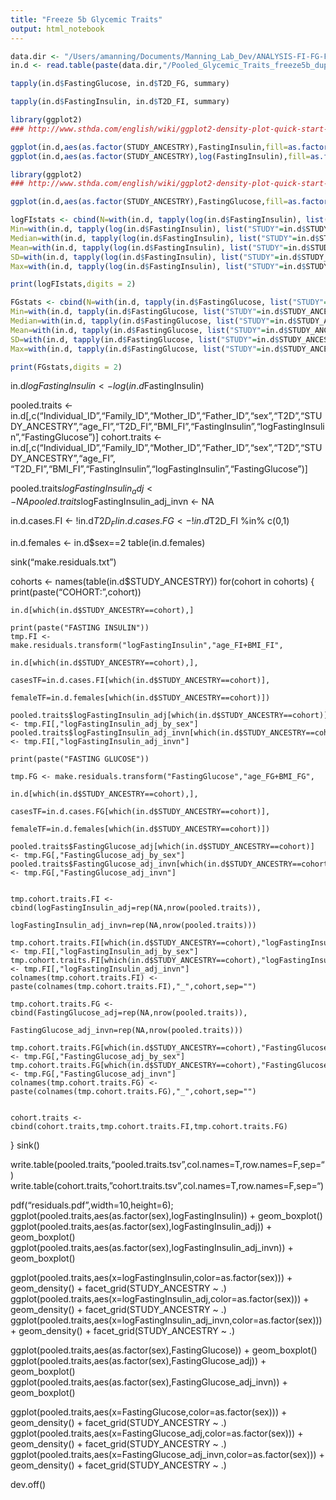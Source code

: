 ```yaml
---
title: "Freeze 5b Glycemic Traits"
output: html_notebook
---
```


```r
data.dir <- "/Users/amanning/Documents/Manning_Lab_Dev/ANALYSIS-FI-FG-Freeze5b/"
in.d <- read.table(paste(data.dir,"/Pooled_Glycemic_Traits_freeze5b_duplicates_20171224.ped",sep=""),sep="\t",header=T)
```


```r
tapply(in.d$FastingGlucose, in.d$T2D_FG, summary)

tapply(in.d$FastingInsulin, in.d$T2D_FI, summary)
```

```r
library(ggplot2)
### http://www.sthda.com/english/wiki/ggplot2-density-plot-quick-start-guide-r-software-and-data-visualization

ggplot(in.d,aes(as.factor(STUDY_ANCESTRY),FastingInsulin,fill=as.factor(sex))) + geom_boxplot()
ggplot(in.d,aes(as.factor(STUDY_ANCESTRY),log(FastingInsulin),fill=as.factor(sex))) + geom_boxplot()

```


```r
library(ggplot2)
### http://www.sthda.com/english/wiki/ggplot2-density-plot-quick-start-guide-r-software-and-data-visualization

ggplot(in.d,aes(as.factor(STUDY_ANCESTRY),FastingGlucose,fill=as.factor(sex))) + geom_boxplot()

```



```r

logFIstats <- cbind(N=with(in.d, tapply(log(in.d$FastingInsulin), list("STUDY"=in.d$STUDY_ANCESTRY), function(x){sum(!is.na(x))})),
Min=with(in.d, tapply(log(in.d$FastingInsulin), list("STUDY"=in.d$STUDY_ANCESTRY), min,na.rm=T)),
Median=with(in.d, tapply(log(in.d$FastingInsulin), list("STUDY"=in.d$STUDY_ANCESTR), median,na.rm=T)),
Mean=with(in.d, tapply(log(in.d$FastingInsulin), list("STUDY"=in.d$STUDY_ANCESTRY), mean,na.rm=T)),
SD=with(in.d, tapply(log(in.d$FastingInsulin), list("STUDY"=in.d$STUDY_ANCESTRY), sd,na.rm=T)),
Max=with(in.d, tapply(log(in.d$FastingInsulin), list("STUDY"=in.d$STUDY_ANCESTRY), max,na.rm=T)))

print(logFIstats,digits = 2)

```
```r

FGstats <- cbind(N=with(in.d, tapply(in.d$FastingGlucose, list("STUDY"=in.d$STUDY_ANCESTRY), function(x){sum(!is.na(x))})),
Min=with(in.d, tapply(in.d$FastingGlucose, list("STUDY"=in.d$STUDY_ANCESTRY), min,na.rm=T)),
Median=with(in.d, tapply(in.d$FastingGlucose, list("STUDY"=in.d$STUDY_ANCESTR), median,na.rm=T)),
Mean=with(in.d, tapply(in.d$FastingGlucose, list("STUDY"=in.d$STUDY_ANCESTRY), mean,na.rm=T)),
SD=with(in.d, tapply(in.d$FastingGlucose, list("STUDY"=in.d$STUDY_ANCESTRY), sd,na.rm=T)),
Max=with(in.d, tapply(in.d$FastingGlucose, list("STUDY"=in.d$STUDY_ANCESTRY), max,na.rm=T)))

print(FGstats,digits = 2)

```



in.d$logFastingInsulin <- log(in.d$FastingInsulin)


pooled.traits <- in.d[,c("Individual_ID","Family_ID","Mother_ID","Father_ID","sex","T2D","STUDY_ANCESTRY","age_FI","T2D_FI","BMI_FI","FastingInsulin","logFastingInsulin","FastingGlucose")]
cohort.traits <- in.d[,c("Individual_ID","Family_ID","Mother_ID","Father_ID","sex","T2D","STUDY_ANCESTRY","age_FI", "T2D_FI","BMI_FI","FastingInsulin","logFastingInsulin","FastingGlucose")]

pooled.traits$logFastingInsulin_adj <- NA
pooled.traits$logFastingInsulin_adj_invn <- NA

in.d.cases.FI <- !in.d$T2D_FI %in% c(0,1)
in.d.cases.FG <- !in.d$T2D_FI %in% c(0,1)

in.d.females <- in.d$sex==2
table(in.d.females)

sink("make.residuals.txt")

cohorts <- names(table(in.d$STUDY_ANCESTRY))
for(cohort in cohorts) {
	print(paste("COHORT:",cohort))
	
	in.d[which(in.d$STUDY_ANCESTRY==cohort),]

	print(paste("FASTING INSULIN"))
	tmp.FI <- make.residuals.transform("logFastingInsulin","age_FI+BMI_FI",
									in.d[which(in.d$STUDY_ANCESTRY==cohort),],
									casesTF=in.d.cases.FI[which(in.d$STUDY_ANCESTRY==cohort)],
									femaleTF=in.d.females[which(in.d$STUDY_ANCESTRY==cohort)])

	pooled.traits$logFastingInsulin_adj[which(in.d$STUDY_ANCESTRY==cohort)] <- tmp.FI[,"logFastingInsulin_adj_by_sex"]
	pooled.traits$logFastingInsulin_adj_invn[which(in.d$STUDY_ANCESTRY==cohort)] <- tmp.FI[,"logFastingInsulin_adj_invn"]

	print(paste("FASTING GLUCOSE"))

	tmp.FG <- make.residuals.transform("FastingGlucose","age_FG+BMI_FG",
									in.d[which(in.d$STUDY_ANCESTRY==cohort),],
									casesTF=in.d.cases.FG[which(in.d$STUDY_ANCESTRY==cohort)],
									femaleTF=in.d.females[which(in.d$STUDY_ANCESTRY==cohort)])

	pooled.traits$FastingGlucose_adj[which(in.d$STUDY_ANCESTRY==cohort)] <- tmp.FG[,"FastingGlucose_adj_by_sex"]
	pooled.traits$FastingGlucose_adj_invn[which(in.d$STUDY_ANCESTRY==cohort)] <- tmp.FG[,"FastingGlucose_adj_invn"]


	tmp.cohort.traits.FI <- cbind(logFastingInsulin_adj=rep(NA,nrow(pooled.traits)),
								logFastingInsulin_adj_invn=rep(NA,nrow(pooled.traits)))
	
	tmp.cohort.traits.FI[which(in.d$STUDY_ANCESTRY==cohort),"logFastingInsulin_adj"] <- tmp.FI[,"logFastingInsulin_adj_by_sex"]
	tmp.cohort.traits.FI[which(in.d$STUDY_ANCESTRY==cohort),"logFastingInsulin_adj_invn"] <- tmp.FI[,"logFastingInsulin_adj_invn"]
	colnames(tmp.cohort.traits.FI) <- paste(colnames(tmp.cohort.traits.FI),"_",cohort,sep="")

	tmp.cohort.traits.FG <- cbind(FastingGlucose_adj=rep(NA,nrow(pooled.traits)),
								FastingGlucose_adj_invn=rep(NA,nrow(pooled.traits)))
	
	tmp.cohort.traits.FG[which(in.d$STUDY_ANCESTRY==cohort),"FastingGlucose_adj"] <- tmp.FG[,"FastingGlucose_adj_by_sex"]
	tmp.cohort.traits.FG[which(in.d$STUDY_ANCESTRY==cohort),"FastingGlucose_adj_invn"] <- tmp.FG[,"FastingGlucose_adj_invn"]
	colnames(tmp.cohort.traits.FG) <- paste(colnames(tmp.cohort.traits.FG),"_",cohort,sep="")

						
	cohort.traits <- cbind(cohort.traits,tmp.cohort.traits.FI,tmp.cohort.traits.FG)
	
}
sink()

write.table(pooled.traits,"pooled.traits.tsv",col.names=T,row.names=F,sep="\t")
write.table(cohort.traits,"cohort.traits.tsv",col.names=T,row.names=F,sep="\t")

pdf("residuals.pdf",width=10,height=6);
ggplot(pooled.traits,aes(as.factor(sex),logFastingInsulin)) + geom_boxplot() 
ggplot(pooled.traits,aes(as.factor(sex),logFastingInsulin_adj)) + geom_boxplot() 
ggplot(pooled.traits,aes(as.factor(sex),logFastingInsulin_adj_invn)) + geom_boxplot()

ggplot(pooled.traits,aes(x=logFastingInsulin,color=as.factor(sex))) + geom_density() + facet_grid(STUDY_ANCESTRY ~ .)
ggplot(pooled.traits,aes(x=logFastingInsulin_adj,color=as.factor(sex))) + geom_density() + facet_grid(STUDY_ANCESTRY ~ .)
ggplot(pooled.traits,aes(x=logFastingInsulin_adj_invn,color=as.factor(sex))) + geom_density() + facet_grid(STUDY_ANCESTRY ~ .)

ggplot(pooled.traits,aes(as.factor(sex),FastingGlucose)) + geom_boxplot() 
ggplot(pooled.traits,aes(as.factor(sex),FastingGlucose_adj)) + geom_boxplot() 
ggplot(pooled.traits,aes(as.factor(sex),FastingGlucose_adj_invn)) + geom_boxplot()

ggplot(pooled.traits,aes(x=FastingGlucose,color=as.factor(sex))) + geom_density() + facet_grid(STUDY_ANCESTRY ~ .)
ggplot(pooled.traits,aes(x=FastingGlucose_adj,color=as.factor(sex))) + geom_density() + facet_grid(STUDY_ANCESTRY ~ .)
ggplot(pooled.traits,aes(x=FastingGlucose_adj_invn,color=as.factor(sex))) + geom_density() + facet_grid(STUDY_ANCESTRY ~ .)


dev.off()



